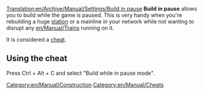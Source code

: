 [[Translation:en/Archive/Manual/Settings/Build in pause]]
'''Build in pause''' allows you to build while the game is paused. This is very handy when you're rebuilding a huge [[en/Manual/Stations|station]] or a mainline in your network while not wanting to disrupt any [[en/Manual/Trains]] running on it.

It is considered a [[en/Manual/Cheats|cheat]].
== Using the cheat ==
Press Ctrl + Alt + C and select "Build while in pause mode".

[[Category:en/Manual/Construction]]
[[Category:en/Manual/Cheats]]

{{en/Stub}}